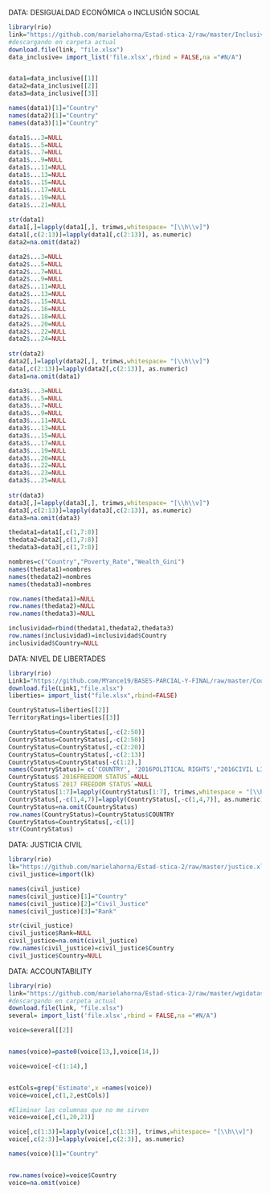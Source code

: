 
DATA: DESIGUALDAD ECONÓMICA o INCLUSIÓN SOCIAL

```r
library(rio)
link="https://github.com/marielahorna/Estad-stica-2/raw/master/Inclusive%201.xlsx"
#descargando en carpeta actual
download.file(link, "file.xlsx")
data_inclusive= import_list('file.xlsx',rbind = FALSE,na ="#N/A")


data1=data_inclusive[[1]]
data2=data_inclusive[[2]]
data3=data_inclusive[[3]]
```

```r
names(data1)[1]="Country"
names(data2)[1]="Country"
names(data3)[1]="Country"

data1$...3=NULL
data1$...5=NULL
data1$...7=NULL
data1$...9=NULL
data1$...11=NULL
data1$...13=NULL
data1$...15=NULL
data1$...17=NULL
data1$...19=NULL
data1$...21=NULL
  
str(data1)
data1[,]=lapply(data1[,], trimws,whitespace= "[\\h\\v]")
data1[,c(2:13)]=lapply(data1[,c(2:13)], as.numeric)
data2=na.omit(data2)
```


```r
data2$...3=NULL
data2$...5=NULL
data2$...7=NULL
data2$...9=NULL
data2$...11=NULL
data2$...13=NULL
data2$...15=NULL
data2$...16=NULL
data2$...18=NULL
data2$...20=NULL
data2$...22=NULL
data2$...24=NULL
  
str(data2)
data2[,]=lapply(data2[,], trimws,whitespace= "[\\h\\v]")
data[,c(2:13)]=lapply(data2[,c(2:13)], as.numeric)
data1=na.omit(data1)
```

```r
data3$...3=NULL
data3$...5=NULL
data3$...7=NULL
data3$...9=NULL
data3$...11=NULL
data3$...13=NULL
data3$...15=NULL
data3$...17=NULL
data3$...19=NULL
data3$...20=NULL
data3$...22=NULL
data3$...23=NULL
data3$...25=NULL
  
str(data3)
data3[,]=lapply(data3[,], trimws,whitespace= "[\\h\\v]")
data3[,c(2:13)]=lapply(data3[,c(2:13)], as.numeric)
data3=na.omit(data3)
```

```r
thedata1=data1[,c(1,7:8)]
thedata2=data2[,c(1,7:8)]
thedata3=data3[,c(1,7:8)]

nombres=c("Country","Poverty_Rate","Wealth_Gini")
names(thedata1)=nombres
names(thedata2)=nombres
names(thedata3)=nombres

row.names(thedata1)=NULL
row.names(thedata2)=NULL
row.names(thedata3)=NULL

inclusividad=rbind(thedata1,thedata2,thedata3)
row.names(inclusividad)=inclusividad$Country
inclusividad$Country=NULL
```


DATA: NIVEL DE LIBERTADES

```r
library(rio)
Link1="https://github.com/MYance19/BASES-PARCIAL-Y-FINAL/raw/master/Country%20and%20Territory%20Ratings%20and%20Statuses%20FIW1973-2018.xlsx"
download.file(Link1,"file.xlsx")
liberties= import_list("file.xlsx",rbind=FALSE)
```

```r

CountryStatus=liberties[[2]]
TerritoryRatings=liberties[[3]]
```

```r
CountryStatus=CountryStatus[,-c(2:50)]
CountryStatus=CountryStatus[,-c(2:50)]
CountryStatus=CountryStatus[,-c(2:20)]
CountryStatus=CountryStatus[,-c(2:13)]
CountryStatus=CountryStatus[-c(1:2),]
names(CountryStatus)= c('COUNTRY', '2016POLITICAL RIGHTS',"2016CIVIL LIBERTIES","2016FREEDOM STATUS",'2017POLITICAL RIGHTS',"2017CIVIL LIBERTIES","2017 FREEDOM STATUS")
CountryStatus$`2016FREEDOM STATUS`=NULL
CountryStatus$`2017 FREEDOM STATUS`=NULL
CountryStatus[1:7]=lapply(CountryStatus[1:7], trimws,whitespace = "[\\h\\v]")
CountryStatus[,-c(1,4,7)]=lapply(CountryStatus[,-c(1,4,7)], as.numeric)
CountryStatus=na.omit(CountryStatus)
row.names(CountryStatus)=CountryStatus$COUNTRY
CountryStatus=CountryStatus[,-c(1)]
str(CountryStatus)
```

DATA: JUSTICIA CIVIL


```r
library(rio)
lk="https://github.com/marielahorna/Estad-stica-2/raw/master/justice.xlsx"
civil_justice=import(lk)
```

```r
names(civil_justice)
names(civil_justice)[1]="Country"
names(civil_justice)[2]="Civil_Justice"
names(civil_justice)[3]="Rank"

str(civil_justice)
civil_justice$Rank=NULL
civil_justice=na.omit(civil_justice)
row.names(civil_justice)=civil_justice$Country
civil_justice$Country=NULL
```

DATA: ACCOUNTABILITY

```r
library(rio)
link="https://github.com/marielahorna/Estad-stica-2/raw/master/wgidataset.xlsx"
#descargando en carpeta actual
download.file(link, "file.xlsx")
several= import_list('file.xlsx',rbind = FALSE,na ="#N/A")

voice=several[[2]]


names(voice)=paste0(voice[13,],voice[14,])

voice=voice[-c(1:14),]


estCols=grep('Estimate',x =names(voice))
voice=voice[,c(1,2,estCols)]

#Eliminar las columnas que no me sirven
voice=voice[,c(1,20,21)]

voice[,c(1:3)]=lapply(voice[,c(1:3)], trimws,whitespace= "[\\h\\v]")
voice[,c(2:3)]=lapply(voice[,c(2:3)], as.numeric)

names(voice)[1]="Country"


row.names(voice)=voice$Country
voice=na.omit(voice)
```




